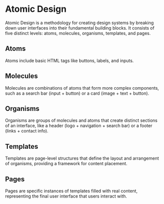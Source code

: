 
<Meta title="Styleguide/Atomic Design" />

<div className="sb-unstyled">

# Atomic Design
Atomic Design is a methodology for creating design systems by breaking down user interfaces into their fundamental building blocks. It consists of five distinct levels: atoms, molecules, organisms, templates, and pages.

## Atoms

Atoms include basic HTML tags like buttons, labels, and inputs.

## Molecules

Molecules are combinations of atoms that form more complex components, such as a search bar (input + button) or a card (image + text + button).

## Organisms

Organisms are groups of molecules and atoms that create distinct sections of an interface, like a header (logo + navigation + search bar) or a footer (links + contact info).

## Templates

Templates are page-level structures that define the layout and arrangement of organisms, providing a framework for content placement.

## Pages

Pages are specific instances of templates filled with real content, representing the final user interface that users interact with.

</div>
